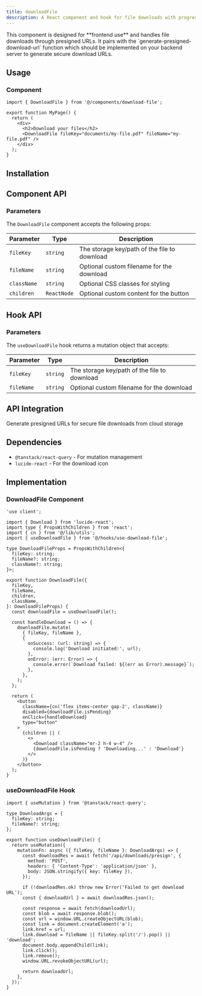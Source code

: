 ```yaml
---
title: downloadFile
description: A React component and hook for file downloads with progress tracking
---
```


<Callout title="Frontend Implementation" type="info">
  This component is designed for **frontend use** and handles file downloads through presigned URLs. It pairs with the `generate-presigned-download-url` function which should be implemented on your backend server to generate secure download URLs.
</Callout>

## Usage

### Component

```tsx
import { DownloadFile } from '@/components/download-file';

export function MyPage() {
  return (
    <div>
      <h2>Download your files</h2>
      <DownloadFile fileKey="documents/my-file.pdf" fileName="my-file.pdf" />
    </div>
  );
}
```

## Installation

<InstallTabs component="download-file" />

## Component API

### Parameters

The `DownloadFile` component accepts the following props:

| Parameter   | Type        | Description                                    |
|-------------|-------------|------------------------------------------------|
| `fileKey`   | `string`    | The storage key/path of the file to download   |
| `fileName`  | `string`    | Optional custom filename for the download      |
| `className` | `string`    | Optional CSS classes for styling              |
| `children`  | `ReactNode` | Optional custom content for the button       |

## Hook API

### Parameters

The `useDownloadFile` hook returns a mutation object that accepts:

| Parameter  | Type     | Description                                  |
|------------|----------|----------------------------------------------|
| `fileKey`  | `string` | The storage key/path of the file to download |
| `fileName` | `string` | Optional custom filename for the download    |

## API Integration

<Card title="generatePresignedDownloadUrl" href="/docs/storage/generate-presigned-download-url">
  Generate presigned URLs for secure file downloads from cloud storage
</Card>

## Dependencies

- `@tanstack/react-query` - For mutation management
- `lucide-react` - For the download icon

## Implementation

### DownloadFile Component

```tsx
'use client';

import { Download } from 'lucide-react';
import type { PropsWithChildren } from 'react';
import { cn } from '@/lib/utils';
import { useDownloadFile } from '@/hooks/use-download-file';

type DownloadFileProps = PropsWithChildren<{
  fileKey: string;
  fileName?: string;
  className?: string;
}>;

export function DownloadFile({
  fileKey,
  fileName,
  children,
  className,
}: DownloadFileProps) {
  const downloadFile = useDownloadFile();

  const handleDownload = () => {
    downloadFile.mutate(
      { fileKey, fileName },
      {
        onSuccess: (url: string) => {
          console.log('Download initiated:', url);
        },
        onError: (err: Error) => {
          console.error(`Download failed: ${(err as Error).message}`);
        },
      },
    );
  };

  return (
    <button
      className={cn('flex items-center gap-2', className)}
      disabled={downloadFile.isPending}
      onClick={handleDownload}
      type="button"
    >
      {children || (
        <>
          <Download className="mr-2 h-4 w-4" />
          {downloadFile.isPending ? 'Downloading...' : 'Download'}
        </>
      )}
    </button>
  );
}

```

### useDownloadFile Hook

```tsx
import { useMutation } from '@tanstack/react-query';

type DownloadArgs = {
  fileKey: string;
  fileName?: string;
};

export function useDownloadFile() {
  return useMutation({
    mutationFn: async ({ fileKey, fileName }: DownloadArgs) => {
      const downloadRes = await fetch('/api/downloads/presign', {
        method: 'POST',
        headers: { 'Content-Type': 'application/json' },
        body: JSON.stringify({ key: fileKey }),
      });

      if (!downloadRes.ok) throw new Error('Failed to get download URL');
      const { downloadUrl } = await downloadRes.json();

      const response = await fetch(downloadUrl);
      const blob = await response.blob();
      const url = window.URL.createObjectURL(blob);
      const link = document.createElement('a');
      link.href = url;
      link.download = fileName || fileKey.split('/').pop() || 'download';
      document.body.appendChild(link);
      link.click();
      link.remove();
      window.URL.revokeObjectURL(url);

      return downloadUrl;
    },
  });
}

```
